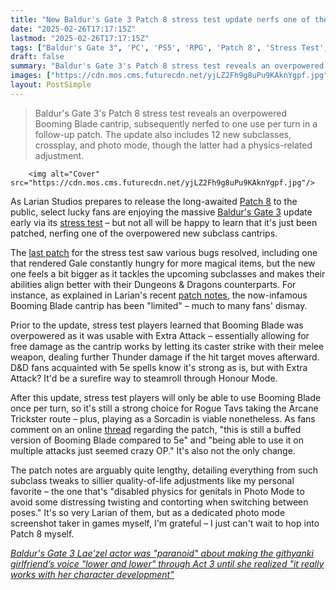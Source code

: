 ```yaml
---
title: "New Baldur's Gate 3 Patch 8 stress test update nerfs one of the Dungeons & Dragons RPG's most OP subclass cantrips – and axes 'physics for genitals in Photo Mode'"
date: "2025-02-26T17:17:15Z"
lastmod: "2025-02-26T17:17:15Z"
tags: ["Baldur's Gate 3", 'PC', 'PS5', 'RPG', 'Patch 8', 'Stress Test', 'Dungeons & Dragons', 'Subclasses', 'Booming Blade']
draft: false
summary: "Baldur's Gate 3's Patch 8 stress test reveals an overpowered Booming Blade cantrip, subsequently nerfed to one use per turn in a follow-up patch.  The update also includes 12 new subclasses, crossplay, and photo mode, though the latter had a physics-related adjustment."
images: ["https://cdn.mos.cms.futurecdn.net/yjLZ2Fh9g8uPu9KAknYgpf.jpg"]
layout: PostSimple
---
```

> Baldur's Gate 3's Patch 8 stress test reveals an overpowered Booming Blade cantrip, subsequently nerfed to one use per turn in a follow-up patch.  The update also includes 12 new subclasses, crossplay, and photo mode, though the latter had a physics-related adjustment.


        <img alt="Cover" src="https://cdn.mos.cms.futurecdn.net/yjLZ2Fh9g8uPu9KAknYgpf.jpg"/>
        
As Larian Studios prepares to release the long-awaited [<u>Patch 8</u>](https://www.gamesradar.com/games/baldur-s-gate/larian-wasnt-kidding-when-it-said-its-not-quite-done-baldurs-gate-3-update-will-add-12-new-subclasses-crossplay-photo-mode-and-more-next-year/#:~:text=Patch%208%20will%20also%20add,now%20we%20have%20the%20details.) to the public, select lucky fans are enjoying the massive [<u>Baldur's Gate 3</u>](https://www.gamesradar.com/baldurs-gate-3-guide/) update early via its [<u>stress test</u>](https://www.gamesradar.com/games/rpg/baldurs-gate-3s-patch-8-stress-test-is-here-for-real-after-its-accidental-early-ps5-launch-but-larian-asks-that-you-please-dont-use-photo-mode-for-bug-reports/) – but not all will be happy to learn that it's just been patched, nerfing one of the overpowered new subclass cantrips.

The [<u>last patch</u>](https://www.gamesradar.com/games/baldur-s-gate/baldurs-gate-3s-unreleased-patch-8-is-getting-its-own-patch-today-because-mystra-forbid-gale-goes-another-day-without-eating-magic-shoes/) for the stress test saw various bugs resolved, including one that rendered Gale constantly hungry for more magical items, but the new one feels a bit bigger as it tackles the upcoming subclasses and makes their abilities align better with their Dungeons & Dragons counterparts. For instance, as explained in Larian's recent [<u>patch notes</u>](https://baldursgate3.game/news/stress-test-update-2_136), the now-infamous Booming Blade cantrip has been "limited" – much to many fans' dismay.

Prior to the update, stress test players learned that Booming Blade was overpowered as it was usable with Extra Attack – essentially allowing for free damage as the cantrip works by letting its caster strike with their melee weapon, dealing further Thunder damage if the hit target moves afterward. D&D fans acquainted with 5e spells know it's strong as is, but with Extra Attack? It'd be a surefire way to steamroll through Honour Mode.

After this update, stress test players will only be able to use Booming Blade once per turn, so it's still a strong choice for Rogue Tavs taking the Arcane Trickster route – plus, playing as a Sorcadin is viable nonetheless. As fans comment on an online [<u>thread</u>](https://www.reddit.com/r/BaldursGate3/comments/1iyl112/patch_8_stress_test_update_2/) regarding the patch, "this is still a buffed version of Booming Blade compared to 5e" and "being able to use it on multiple attacks just seemed crazy OP." It's also not the only change.

The patch notes are arguably quite lengthy, detailing everything from such subclass tweaks to sillier quality-of-life adjustments like my personal favorite – the one that's "disabled physics for genitals in Photo Mode to avoid some distressing twisting and contorting when switching between poses." It's so very Larian of them, but as a dedicated photo mode screenshot taker in games myself, I'm grateful – I just can't wait to hop into Patch 8 myself.

[<u><em>Baldur's Gate 3 Lae'zel actor was "paranoid" about making the githyanki girlfriend’s voice "lower and lower" through Act 3 until she realized "it really works with her character development"</em></u>](https://www.gamesradar.com/games/rpg/baldurs-gate-3-laezel-actor-was-paranoid-about-making-the-githyanki-girlfriends-voice-lower-and-lower-through-act-3-until-she-realized-it-really-works-with-her-character-development/)
        